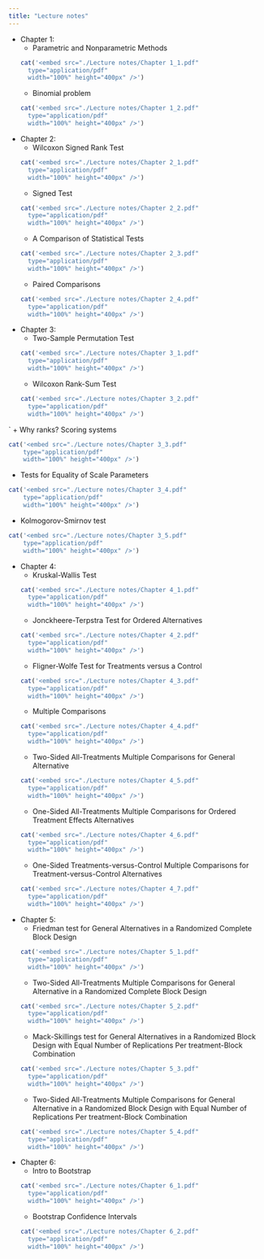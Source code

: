 ```yaml
---
title: "Lecture notes"
---
```


+ Chapter 1: 
  + Parametric and Nonparametric Methods 
```r
cat('<embed src="./Lecture notes/Chapter 1_1.pdf" 
    type="application/pdf" 
    width="100%" height="400px" />')
```
  + Binomial problem 
```r
cat('<embed src="./Lecture notes/Chapter 1_2.pdf" 
    type="application/pdf" 
    width="100%" height="400px" />')
```

+ Chapter 2: 
  + Wilcoxon Signed Rank Test 
```r
cat('<embed src="./Lecture notes/Chapter 2_1.pdf" 
    type="application/pdf" 
    width="100%" height="400px" />')
```

  + Signed Test 
```r
cat('<embed src="./Lecture notes/Chapter 2_2.pdf" 
    type="application/pdf" 
    width="100%" height="400px" />')
```

  + A Comparison of Statistical Tests  
```r
cat('<embed src="./Lecture notes/Chapter 2_3.pdf" 
    type="application/pdf" 
    width="100%" height="400px" />')
```

  + Paired Comparisons  
```r
cat('<embed src="./Lecture notes/Chapter 2_4.pdf" 
    type="application/pdf" 
    width="100%" height="400px" />')
```

+ Chapter 3: 
  + Two-Sample Permutation Test 
```r
cat('<embed src="./Lecture notes/Chapter 3_1.pdf" 
    type="application/pdf" 
    width="100%" height="400px" />')
```

  + Wilcoxon Rank-Sum Test 
```r
cat('<embed src="./Lecture notes/Chapter 3_2.pdf" 
    type="application/pdf" 
    width="100%" height="400px" />')
```

` + Why ranks? Scoring systems
```r
cat('<embed src="./Lecture notes/Chapter 3_3.pdf" 
    type="application/pdf" 
    width="100%" height="400px" />')
```

  + Tests for Equality of Scale Parameters 
```r
cat('<embed src="./Lecture notes/Chapter 3_4.pdf" 
    type="application/pdf" 
    width="100%" height="400px" />')
```

  + Kolmogorov-Smirnov test
```r
cat('<embed src="./Lecture notes/Chapter 3_5.pdf" 
    type="application/pdf" 
    width="100%" height="400px" />')
```

+ Chapter 4: 
  + Kruskal-Wallis Test
```r
cat('<embed src="./Lecture notes/Chapter 4_1.pdf" 
    type="application/pdf" 
    width="100%" height="400px" />')
```

  + Jonckheere-Terpstra Test for Ordered Alternatives 
```r
cat('<embed src="./Lecture notes/Chapter 4_2.pdf" 
    type="application/pdf" 
    width="100%" height="400px" />')
```

  + Fligner-Wolfe Test for Treatments versus a Control 
```r
cat('<embed src="./Lecture notes/Chapter 4_3.pdf" 
    type="application/pdf" 
    width="100%" height="400px" />')
```

  + Multiple Comparisons
```r
cat('<embed src="./Lecture notes/Chapter 4_4.pdf" 
    type="application/pdf" 
    width="100%" height="400px" />')
```

  + Two-Sided All-Treatments Multiple Comparisons for General Alternative  
```r
cat('<embed src="./Lecture notes/Chapter 4_5.pdf" 
    type="application/pdf" 
    width="100%" height="400px" />')
```

  + One-Sided All-Treatments Multiple Comparisons for Ordered Treatment Effects Alternatives 
```r
cat('<embed src="./Lecture notes/Chapter 4_6.pdf" 
    type="application/pdf" 
    width="100%" height="400px" />')
```

  + One-Sided Treatments-versus-Control Multiple Comparisons for Treatment-versus-Control Alternatives
```r
cat('<embed src="./Lecture notes/Chapter 4_7.pdf" 
    type="application/pdf" 
    width="100%" height="400px" />')
```

+ Chapter 5: 
  + Friedman test for General Alternatives in a Randomized Complete Block Design
```r
cat('<embed src="./Lecture notes/Chapter 5_1.pdf" 
    type="application/pdf" 
    width="100%" height="400px" />')
```

  + Two-Sided All-Treatments Multiple Comparisons for General Alternative in a Randomized Complete Block Design 
```r
cat('<embed src="./Lecture notes/Chapter 5_2.pdf" 
    type="application/pdf" 
    width="100%" height="400px" />')
```

  + Mack-Skillings test for General Alternatives in a Randomized Block Design with Equal Number of Replications Per treatment-Block Combination 
```r
cat('<embed src="./Lecture notes/Chapter 5_3.pdf" 
    type="application/pdf" 
    width="100%" height="400px" />')
```

  + Two-Sided All-Treatments Multiple Comparisons for General Alternative in a Randomized Block Design with Equal Number of Replications Per treatment-Block Combination
```r
cat('<embed src="./Lecture notes/Chapter 5_4.pdf" 
    type="application/pdf" 
    width="100%" height="400px" />')
```

+ Chapter 6: 
  + Intro to Bootstrap 
```r
cat('<embed src="./Lecture notes/Chapter 6_1.pdf" 
    type="application/pdf" 
    width="100%" height="400px" />')
```

  + Bootstrap Confidence Intervals  
```r
cat('<embed src="./Lecture notes/Chapter 6_2.pdf" 
    type="application/pdf" 
    width="100%" height="400px" />')
```
  